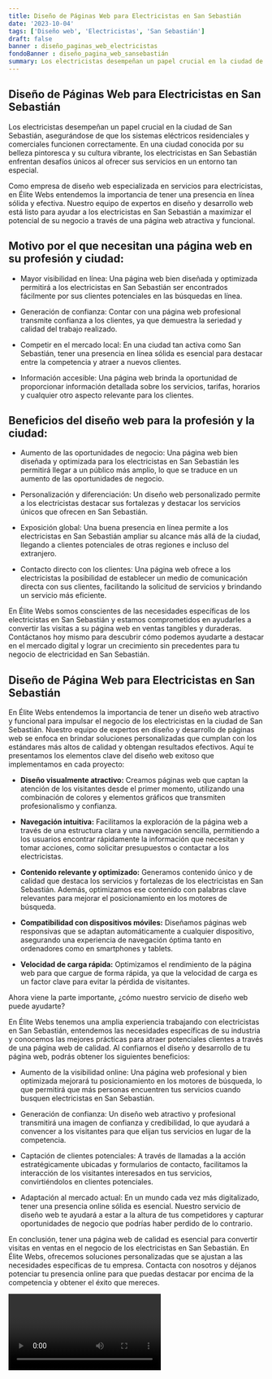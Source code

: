 ```yaml
---
title: Diseño de Páginas Web para Electricistas en San Sebastián
date: '2023-10-04'
tags: ['Diseño web', 'Electricistas', 'San Sebastián']
draft: false
banner : diseño_paginas_web_electricistas
fondoBanner : diseño_pagina_web_sansebastián
summary: Los electricistas desempeñan un papel crucial en la ciudad de San Sebastián, asegurándose de que los sistemas eléctricos residenciales y comerciales funcionen correctamente. En una ciudad conocida por su belleza pintoresca y su cultura vibrante, los electricistas en San Sebastián enfrentan desafíos únicos al ofrecer sus servicios en un entorno tan especial. 
---
```


## Diseño de Páginas Web para Electricistas en San Sebastián

Los electricistas desempeñan un papel crucial en la ciudad de San Sebastián, asegurándose de que los sistemas eléctricos residenciales y comerciales funcionen correctamente. En una ciudad conocida por su belleza pintoresca y su cultura vibrante, los electricistas en San Sebastián enfrentan desafíos únicos al ofrecer sus servicios en un entorno tan especial. 

Como empresa de diseño web especializada en servicios para electricistas, en Élite Webs entendemos la importancia de tener una presencia en línea sólida y efectiva. Nuestro equipo de expertos en diseño y desarrollo web está listo para ayudar a los electricistas en San Sebastián a maximizar el potencial de su negocio a través de una página web atractiva y funcional.

## Motivo por el que necesitan una página web en su profesión y ciudad:

- Mayor visibilidad en línea: Una página web bien diseñada y optimizada permitirá a los electricistas en San Sebastián ser encontrados fácilmente por sus clientes potenciales en las búsquedas en línea.

- Generación de confianza: Contar con una página web profesional transmite confianza a los clientes, ya que demuestra la seriedad y calidad del trabajo realizado.

- Competir en el mercado local: En una ciudad tan activa como San Sebastián, tener una presencia en línea sólida es esencial para destacar entre la competencia y atraer a nuevos clientes.

- Información accesible: Una página web brinda la oportunidad de proporcionar información detallada sobre los servicios, tarifas, horarios y cualquier otro aspecto relevante para los clientes.

## Beneficios del diseño web para la profesión y la ciudad:

- Aumento de las oportunidades de negocio: Una página web bien diseñada y optimizada para los electricistas en San Sebastián les permitirá llegar a un público más amplio, lo que se traduce en un aumento de las oportunidades de negocio.

- Personalización y diferenciación: Un diseño web personalizado permite a los electricistas destacar sus fortalezas y destacar los servicios únicos que ofrecen en San Sebastián.

- Exposición global: Una buena presencia en línea permite a los electricistas en San Sebastián ampliar su alcance más allá de la ciudad, llegando a clientes potenciales de otras regiones e incluso del extranjero.

- Contacto directo con los clientes: Una página web ofrece a los electricistas la posibilidad de establecer un medio de comunicación directa con sus clientes, facilitando la solicitud de servicios y brindando un servicio más eficiente.

En Élite Webs somos conscientes de las necesidades específicas de los electricistas en San Sebastián y estamos comprometidos en ayudarles a convertir las visitas a su página web en ventas tangibles y duraderas. Contáctanos hoy mismo para descubrir cómo podemos ayudarte a destacar en el mercado digital y lograr un crecimiento sin precedentes para tu negocio de electricidad en San Sebastián.

<GifSeo />

<Cta />

## Diseño de Página Web para Electricistas en San Sebastián

En Élite Webs entendemos la importancia de tener un diseño web atractivo y funcional para impulsar el negocio de los electricistas en la ciudad de San Sebastián. Nuestro equipo de expertos en diseño y desarrollo de páginas web se enfoca en brindar soluciones personalizadas que cumplan con los estándares más altos de calidad y obtengan resultados efectivos. Aquí te presentamos los elementos clave del diseño web exitoso que implementamos en cada proyecto:

- **Diseño visualmente atractivo:** Creamos páginas web que captan la atención de los visitantes desde el primer momento, utilizando una combinación de colores y elementos gráficos que transmiten profesionalismo y confianza.

- **Navegación intuitiva:** Facilitamos la exploración de la página web a través de una estructura clara y una navegación sencilla, permitiendo a los usuarios encontrar rápidamente la información que necesitan y tomar acciones, como solicitar presupuestos o contactar a los electricistas.

- **Contenido relevante y optimizado:** Generamos contenido único y de calidad que destaca los servicios y fortalezas de los electricistas en San Sebastián. Además, optimizamos ese contenido con palabras clave relevantes para mejorar el posicionamiento en los motores de búsqueda.

- **Compatibilidad con dispositivos móviles:** Diseñamos páginas web responsivas que se adaptan automáticamente a cualquier dispositivo, asegurando una experiencia de navegación óptima tanto en ordenadores como en smartphones y tablets.

- **Velocidad de carga rápida:** Optimizamos el rendimiento de la página web para que cargue de forma rápida, ya que la velocidad de carga es un factor clave para evitar la pérdida de visitantes.

Ahora viene la parte importante, ¿cómo nuestro servicio de diseño web puede ayudarte? 

En Élite Webs tenemos una amplia experiencia trabajando con electricistas en San Sebastián, entendemos las necesidades específicas de su industria y conocemos las mejores prácticas para atraer potenciales clientes a través de una página web de calidad. Al confiarnos el diseño y desarrollo de tu página web, podrás obtener los siguientes beneficios:

- Aumento de la visibilidad online: Una página web profesional y bien optimizada mejorará tu posicionamiento en los motores de búsqueda, lo que permitirá que más personas encuentren tus servicios cuando busquen electricistas en San Sebastián.

- Generación de confianza: Un diseño web atractivo y profesional transmitirá una imagen de confianza y credibilidad, lo que ayudará a convencer a los visitantes para que elijan tus servicios en lugar de la competencia.

- Captación de clientes potenciales: A través de llamadas a la acción estratégicamente ubicadas y formularios de contacto, facilitamos la interacción de los visitantes interesados en tus servicios, convirtiéndolos en clientes potenciales.

- Adaptación al mercado actual: En un mundo cada vez más digitalizado, tener una presencia online sólida es esencial. Nuestro servicio de diseño web te ayudará a estar a la altura de tus competidores y capturar oportunidades de negocio que podrías haber perdido de lo contrario.

En conclusión, tener una página web de calidad es esencial para convertir visitas en ventas en el negocio de los electricistas en San Sebastián. En Élite Webs, ofrecemos soluciones personalizadas que se ajustan a las necesidades específicas de tu empresa. Contacta con nosotros y déjanos potenciar tu presencia online para que puedas destacar por encima de la competencia y obtener el éxito que mereces.

<Video />

<CtaBot job='Electricistas' city='San Sebastián'/>

<Gmaps query='San Sebastián+españa+maps' />